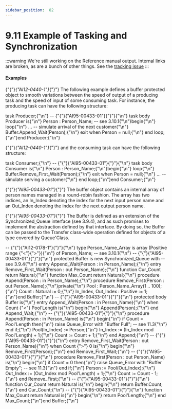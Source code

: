 ---
sidebar_position:  82
---

# 9.11 Example of Tasking and Synchronization

:::warning
We're still working on the Reference manual output.  Internal links are broken,
as are a bunch of other things.
See the [tracking issue](https://github.com/ada-lang-io/ada-lang-io/issues/20)
:::



#### Examples

<p>{"{"}<em>{"AI12-0440-1"}</em>{"}"} The following example defines a buffer protected object to smooth variations between the speed of output of a producing task and the speed of input of some consuming task. For instance, the producing task can have the following structure:<br /></p>

<CodeBlock>
task Producer;{"\n"}
--  {"{"}{"AI95-00433-01"}{"}"}{"\n"} task body Producer is{"\n"}   Person : Person_Name; -- see 3.10.1{"\n"}begin{"\n"}   loop{"\n"}      ... --  simulate arrival of the next customer{"\n"}      Buffer.Append_Wait(Person);{"\n"}      exit when Person = null;{"\n"}   end loop;{"\n"}end Producer;{"\n"}

</CodeBlock>
<p>{"{"}<em>{"AI12-0440-1"}</em>{"}"} and the consuming task can have the following structure:<br /></p>

<CodeBlock>
task Consumer;{"\n"}
--  {"{"}{"AI95-00433-01"}{"}"}{"\n"} task body Consumer is{"\n"}   Person : Person_Name;{"\n"}begin{"\n"}   loop{"\n"}      Buffer.Remove_First_Wait(Person);{"\n"}      exit when Person = null;{"\n"}      ... --  simulate serving a customer{"\n"}   end loop;{"\n"}end Consumer;{"\n"}

</CodeBlock>
<p>{"{"}<em>{"AI95-00433-01"}</em>{"}"} The buffer object contains an internal array of person names managed in a round-robin fashion. The array has two indices, an In_Index denoting the index for the next input person name and an Out_Index denoting the index for the next output person name.<br /></p>

<p>{"{"}<em>{"AI95-00433-01"}</em>{"}"} The Buffer is defined as an extension of the Synchronized_Queue interface (see 3.9.4), and as such promises to implement the abstraction defined by that interface. By doing so, the Buffer can be passed to the Transfer class-wide operation defined for objects of a type covered by Queue'Class.<br /></p>

<CodeBlock>
--  {"{"}{"AI12-0178-1"}{"}"}{"\n"} type Person_Name_Array is array (Positive range {"<"}{">"}){"\n"}   of Person_Name;  -- see 3.10.1{"\n"}
--  {"{"}{"AI95-00433-01"}{"}"}{"\n"} protected Buffer is new Synchronized_Queue with  -- see 3.9.4{"\n"}   entry Append_Wait(Person : in Person_Name);{"\n"}   entry Remove_First_Wait(Person : out Person_Name);{"\n"}   function Cur_Count return Natural;{"\n"}   function Max_Count return Natural;{"\n"}   procedure Append(Person : in Person_Name);{"\n"}   procedure Remove_First(Person : out Person_Name);{"\n"}private{"\n"}   Pool      : Person_Name_Array(1 .. 100);{"\n"}   Count     : Natural := 0;{"\n"}   In_Index, Out_Index : Positive := 1;{"\n"}end Buffer;{"\n"}
--  {"{"}{"AI95-00433-01"}{"}"}{"\n"} protected body Buffer is{"\n"}   entry Append_Wait(Person : in Person_Name){"\n"}      when Count {"<"} Pool'Length is{"\n"}   begin{"\n"}      Append(Person);{"\n"}   end Append_Wait;{"\n"}
--  {"{"}{"AI95-00433-01"}{"}"}{"\n"}    procedure Append(Person : in Person_Name) is{"\n"}   begin{"\n"}      if Count = Pool'Length then{"\n"}         raise Queue_Error with "Buffer Full";  -- see 11.3{"\n"}      end if;{"\n"}      Pool(In_Index) := Person;{"\n"}      In_Index       := (In_Index mod Pool'Length) + 1;{"\n"}      Count          := Count + 1;{"\n"}   end Append;{"\n"}
--  {"{"}{"AI95-00433-01"}{"}"}{"\n"}    entry Remove_First_Wait(Person : out Person_Name){"\n"}      when Count {">"} 0 is{"\n"}   begin{"\n"}      Remove_First(Person);{"\n"}   end Remove_First_Wait;{"\n"}
--  {"{"}{"AI95-00433-01"}{"}"}{"\n"}    procedure Remove_First(Person : out Person_Name) is{"\n"}   begin{"\n"}      if Count = 0 then{"\n"}         raise Queue_Error with "Buffer Empty"; -- see 11.3{"\n"}      end if;{"\n"}      Person    := Pool(Out_Index);{"\n"}      Out_Index := (Out_Index mod Pool'Length) + 1;{"\n"}      Count     := Count - 1;{"\n"}   end Remove_First;{"\n"}
--  {"{"}{"AI95-00433-01"}{"}"}{"\n"}    function Cur_Count return Natural is{"\n"}   begin{"\n"}       return Buffer.Count;{"\n"}   end Cur_Count;{"\n"}
--  {"{"}{"AI95-00433-01"}{"}"}{"\n"}    function Max_Count return Natural is{"\n"}   begin{"\n"}       return Pool'Length;{"\n"}   end Max_Count;{"\n"}end Buffer;{"\n"}

</CodeBlock>
